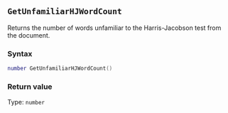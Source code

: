 ::: {.minipage data-latex="{\textwidth}"}
## `GetUnfamiliarHJWordCount`

Returns the number of words unfamiliar to the Harris-Jacobson test from the document.

### Syntax {-}

``` .lua
number GetUnfamiliarHJWordCount()
```

### Return value {-}

Type: `number`
:::
